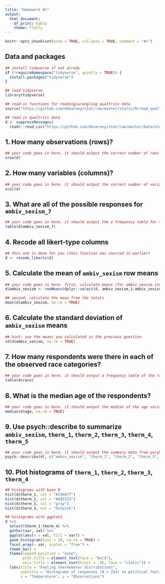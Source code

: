 ```yaml
---
title: "Homework #1"
output: 
  html_document: 
    df_print: kable
    theme: flatly
---
```


```r
knitr::opts_chunk$set(echo = TRUE, collapse = TRUE, comment = "#>")
```

## Data and packages

```r
## install tidyverse if not alrady
if (!requireNamespace("tidyverse", quietly = TRUE)) {
  install.packages("tidyverse")
}

## load tidyverse
library(tidyverse)

## read-in functions for reading/wrangling qualtrics data
source("https://github.com/mkearney/stat/raw/master/static/R/read_qualtrics.R")

## read in qualtrics data
d <- suppressMessages(
  readr::read_csv("https://github.com/mkearney/stat/raw/master/data/elect16data2.csv"))
```

## 1. How many observations (rows)?

```r
## your code goes in here. it should output the correct number of rows
nrow(d)
```


## 2. How many variables (columns)?
```r
## your code goes in here. it should output the correct number of variables=
ncol(d)
```


## 3. What are all of the possible responses for `ambiv_sexism_7`

```r
## your code goes in here. it should output the a frequency table for the correct variable
table(d$ambiv_sexism_7)
```


## 4. Recode all likert-type columns

```r
## this one is done for you (this function was sourced in earlier)
d <- recode_likerts(d)
```

## 5. Calculate the mean of `ambiv_sexism` row means

```r
## your code goes in here. first, calculate means (for ambiv_sexism items) for each row
d$ambiv_sexism <- rowMeans(dplyr::select(d, ambiv_sexism_1:ambiv_sexism_22), na.rm = TRUE)

## second, calculate the mean from the totals
mean(d$ambiv_sexism, na.rm = TRUE)
```

## 6. Calculate the standard deviation of `ambiv_sexism` means

```r
## hint: use the means you calculated in the previous question
sd(d$ambiv_sexism, na.rm = TRUE)
```

## 7. How many respondents were there in each of the observed race categories?

```r
## your code goes in here. it should output a frequency table of the race variable
table(d$race)
```

## 8. What is the median age of the respondents?

```r
## your code goes in here. it should output the median of the age variable
median(d$age, na.rm = TRUE)
```

## 9. Use psych::describe to summarize `ambiv_sexism`, `therm_1`, `therm_2`, `therm_3`, `therm_4`, `therm_5`

```r
## your code goes in here. it should output the summary data from pscyh::describe
psych::describe(d[, c("ambiv_sexism", "therm_1", "therm_2", "therm_3", "therm_4", "therm_5")])
```

## 10. Plot histograms of `therm_1`, `therm_2`, `therm_3`, `therm_4`

```r
## histograms with base R
hist(d$therm_1, col = "#3366ff")
hist(d$therm_2, col = "#dd3333")
hist(d$therm_3, col = "gray")
hist(d$therm_4, col = "hotpink")

## histograms with ggplot2
d %>%
  select(therm_1:therm_4) %>%
  gather(var, val) %>%
  ggplot(aes(x = val, fill = var)) +
  geom_histogram(bins = 20, na.rm = TRUE) +
  facet_wrap(~ var, scales = "free") + 
  theme_bw() + 
  theme(legend.position = "none", 
        plot.title = element_text(face = "bold"), 
        axis.title = element_text(hjust = .95, face = "italic")) + 
  labs(title = "Feeling thermometer distributions", 
       subtitle = "Histograms of responses (N = 254) to political feeling thermometers", 
       x = "Temperature", y = "Observations")
```